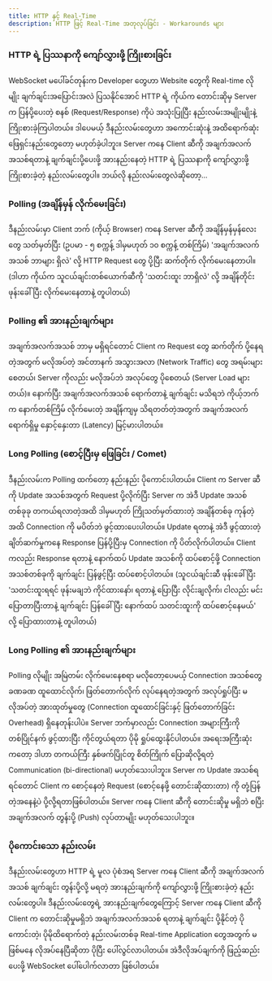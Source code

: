 ```yaml
---
title: HTTP နှင့် Real-Time
description: HTTP ဖြင့် Real-Time အတုလုပ်ခြင်း - Workarounds များ
---
```



### HTTP ရဲ့ ပြဿနာကို ကျော်လွှားဖို့ ကြိုးစားခြင်း

WebSocket မပေါ်ခင်တုန်းက Developer တွေဟာ Website တွေကို Real-time လိုမျိုး ချက်ချင်းအပြောင်းအလဲ ပြသနိုင်အောင် HTTP ရဲ့ ကိုယ်က တောင်းဆိုမှ Server က ပြန်ပို့ပေးတဲ့ စနစ် (Request/Response) ကိုပဲ အသုံးပြုပြီး နည်းလမ်းအမျိုးမျိုးနဲ့ ကြိုးစားခဲ့ကြပါတယ်။ ဒါပေမယ့် ဒီနည်းလမ်းတွေဟာ အကောင်းဆုံးနဲ့ အထိရောက်ဆုံး ဖြေရှင်းနည်းတွေတော့ မဟုတ်ခဲ့ပါဘူး။ Server ကနေ Client ဆီကို အချက်အလက်အသစ်ရတာနဲ့ ချက်ချင်းပို့ပေးဖို့ အားနည်းနေတဲ့ HTTP ရဲ့ ပြဿနာကို ကျော်လွှားဖို့ ကြိုးစားခဲ့တဲ့ နည်းလမ်းတွေပါ။ ဘယ်လို နည်းလမ်းတွေလဲဆိုတော့...

### Polling (အချိန်မှန် လိုက်မေးခြင်း)

ဒီနည်းလမ်းမှာ Client ဘက် (ကိုယ့် Browser) ကနေ Server ဆီကို အချိန်မှန်မှန်လေးတွေ သတ်မှတ်ပြီး (ဥပမာ - ၅ စက္ကန့် ဒါမှမဟုတ် ၁၀ စက္ကန့် တစ်ကြိမ်) 'အချက်အလက်အသစ် ဘာများ ရှိလဲ' လို့ HTTP Request တွေ ပို့ပြီး ဆက်တိုက် လိုက်မေးနေတာပါ။ (ဒါဟာ ကိုယ်က သူငယ်ချင်းတစ်ယောက်ဆီကို 'သတင်းထူး ဘာရှိလဲ' လို့ အချိန်တိုင်း ဖုန်းခေါ်ပြီး လိုက်မေးနေတာနဲ့ တူပါတယ်)

### Polling ၏ အားနည်းချက်များ

အချက်အလက်အသစ် ဘာမှ မရှိရင်တောင် Client က Request တွေ ဆက်တိုက် ပို့နေရတဲ့အတွက် မလိုအပ်တဲ့ အင်တာနက် အသွားအလာ (Network Traffic) တွေ အရမ်းများစေတယ်၊ Server ကိုလည်း မလိုအပ်ဘဲ အလုပ်တွေ ပိုစေတယ် (Server Load များတယ်)။ နောက်ပြီး အချက်အလက်အသစ် ရောက်တာနဲ့ ချက်ချင်း မသိရဘဲ ကိုယ့်ဘက်က နောက်တစ်ကြိမ် လိုက်မေးတဲ့ အချိန်ကျမှ သိရတတ်တဲ့အတွက် အချက်အလက် ရောက်ရှိမှု နှောင့်နှေးတာ (Latency) မြင့်မားပါတယ်။

### Long Polling (စောင့်ပြီးမှ ဖြေခြင်း / Comet)

ဒီနည်းလမ်းက Polling ထက်တော့ နည်းနည်း ပိုကောင်းပါတယ်။ Client က Server ဆီကို Update အသစ်အတွက် Request ပို့လိုက်ပြီး Server က အဲဒီ Update အသစ်တစ်ခုခု တကယ်ရလာတဲ့အထိ ဒါမှမဟုတ် ကြိုသတ်မှတ်ထားတဲ့ အချိန်တစ်ခု ကုန်တဲ့အထိ Connection ကို မပိတ်ဘဲ ဖွင့်ထားပေးပါတယ်။ Update ရတာနဲ့ အဲဒီ ဖွင့်ထားတဲ့ ချိတ်ဆက်မှုကနေ Response ပြန်ပို့ပြီးမှ Connection ကို ပိတ်လိုက်ပါတယ်။ Client ကလည်း Response ရတာနဲ့ နောက်ထပ် Update အသစ်ကို ထပ်စောင့်ဖို့ Connection အသစ်တစ်ခုကို ချက်ချင်း ပြန်ဖွင့်ပြီး ထပ်စောင့်ပါတယ်။ (သူငယ်ချင်းဆီ ဖုန်းခေါ်ပြီး 'သတင်းထူးရရင် ဖုန်းမချဘဲ ကိုင်ထားနော်၊ ရတာနဲ့ ပြောပြီး လိုင်းချလိုက်၊ ငါလည်း မင်းပြောတာပြီးတာနဲ့ ချက်ချင်း ပြန်ခေါ်ပြီး နောက်ထပ် သတင်းထူးကို ထပ်စောင့်နေမယ်' လို့ ပြောထားတာနဲ့ တူပါတယ်)

### Long Polling ၏ အားနည်းချက်များ

Polling လိုမျိုး အမြဲတမ်း လိုက်မေးနေစရာ မလိုတော့ပေမယ့် Connection အသစ်တွေ ခဏခဏ ထူထောင်လိုက်၊ ဖြတ်တောက်လိုက် လုပ်နေရတဲ့အတွက် အလုပ်ရှုပ်ပြီး မလိုအပ်တဲ့ အားထုတ်မှုတွေ (Connection ထူထောင်ခြင်းနှင့် ဖြတ်တောက်ခြင်း Overhead) ရှိနေတုန်းပါပဲ။ Server ဘက်မှာလည်း Connection အများကြီးကို တစ်ပြိုင်နက် ဖွင့်ထားပြီး ကိုင်တွယ်ရတာ ပိုမို ရှုပ်ထွေးနိုင်ပါတယ်။ အရေးအကြီးဆုံးကတော့ ဒါဟာ တကယ်ကြီး နှစ်ဖက်ပြိုင်တူ စိတ်ကြိုက် ပြောဆိုလို့ရတဲ့ Communication (bi-directional) မဟုတ်သေးပါဘူး။ Server က Update အသစ်ရရင်တောင် Client က စောင့်နေတဲ့ Request (စောင့်နေဖို့ တောင်းဆိုထားတာ) ကို တုံ့ပြန်တဲ့အနေနဲ့ပဲ ပို့လို့ရတာဖြစ်ပါတယ်။ Server ကနေ Client ဆီကို တောင်းဆိုမှု မရှိဘဲ စပြီး အချက်အလက် တွန်းပို့ (Push) လုပ်တာမျိုး မဟုတ်သေးပါဘူး။

<ContentImage src={websocketComparison} alt="websocket comparison" />

### ပိုကောင်းသော နည်းလမ်း

ဒီနည်းလမ်းတွေဟာ HTTP ရဲ့ မူလ ပုံစံအရ Server ကနေ Client ဆီကို အချက်အလက်အသစ် ချက်ချင်း တွန်းပို့လို့ မရတဲ့ အားနည်းချက်ကို ကျော်လွှားဖို့ ကြိုးစားခဲ့တဲ့ နည်းလမ်းတွေပါ။ ဒီနည်းလမ်းတွေရဲ့ အားနည်းချက်တွေကြောင့် Server ကနေ Client ဆီကို Client က တောင်းဆိုမှုမရှိဘဲ အချက်အလက်အသစ် ရတာနဲ့ ချက်ချင်း ပို့နိုင်တဲ့ ပိုကောင်းတဲ့၊ ပိုမိုထိရောက်တဲ့ နည်းလမ်းတစ်ခု Real-time Application တွေအတွက် မဖြစ်မနေ လိုအပ်နေပြီဆိုတာ ပိုပြီး ပေါ်လွင်လာပါတယ်။ အဲဒီလိုအပ်ချက်ကို ဖြည့်ဆည်းပေးဖို့ WebSocket ပေါ်ပေါက်လာတာ ဖြစ်ပါတယ်။
